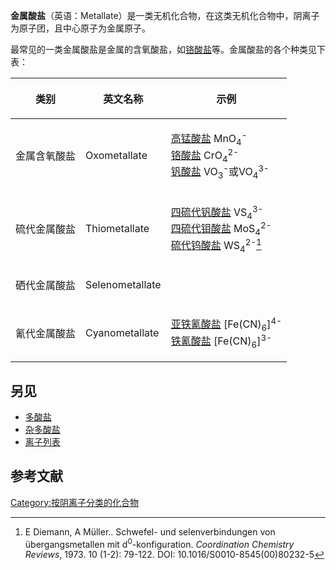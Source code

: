'''金属酸盐'''（英语：Metallate）是一类无机化合物，在这类无机化合物中，阴离子为原子团，且中心原子为金属原子。

最常见的一类金属酸盐是金属的含氧酸盐，如[[铬酸盐|铬酸盐]]等。金属酸盐的各个种类见下表：
{| class="wikitable"
|+
! 类别 !! 英文名称 !! 示例
|-
| 金属含氧酸盐 || Oxometallate || [[高锰酸盐|高锰酸盐]] MnO<sub>4</sub><sup>-</sup><BR>[[铬酸盐|铬酸盐]] CrO<sub>4</sub><sup>2-</sup><BR>[[钒酸盐|钒酸盐]] VO<sub>3</sub><sup>-</sup>或VO<sub>4</sub><sup>3-</sup>
|-
| 硫代金属酸盐 || Thiometallate || [[四硫代钒酸盐|四硫代钒酸盐]] VS<sub>4</sub><sup>3-</sup> <BR> [[四硫代钼酸盐|四硫代钼酸盐]] MoS<sub>4</sub><sup>2-</sup> <BR> [[硫代钨酸盐|硫代钨酸盐]] WS<sub>4</sub><sup>2-</sup><ref>E Diemann, A Müller.. Schwefel- und selenverbindungen von übergangsmetallen mit d<sup>0</sup>-konfiguration. ''Coordination Chemistry Reviews'', 1973. 10 (1-2): 79-122. DOI: 10.1016/S0010-8545(00)80232-5</ref>
|-
| 硒代金属酸盐 || Selenometallate ||
|-
| 氰代金属酸盐 || Cyanometallate || [[亚铁氰酸盐|亚铁氰酸盐]] [Fe(CN)<sub>6</sub>]<sup>4-</sup> <BR>[[铁氰酸盐|铁氰酸盐]] [Fe(CN)<sub>6</sub>]<sup>3-</sup>
|}
==另见==
*[[多酸盐|多酸盐]]
*[[杂多酸盐|杂多酸盐]]
*[[离子列表|离子列表]]

==参考文献==
{{reflist}}
{{Inorganic-compound-stub}}
[[Category:按阴离子分类的化合物|Category:按阴离子分类的化合物]]